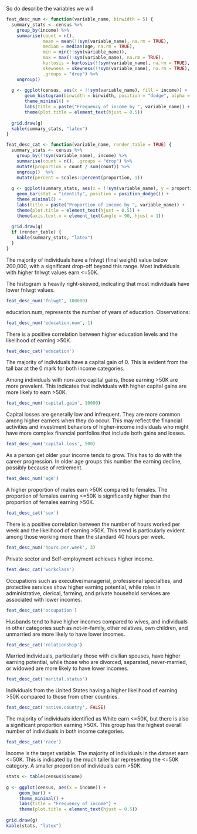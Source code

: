\clearpage
\section{Appendix}

\subsection{Statistics Description}

So do describe the variables we will  

```r
feat_desc_num <- function(variable_name, binwidth = 5) {
  summary_stats <- census %>%
    group_by(income) %>%
    summarise(count = n(),
              mean = mean(!!sym(variable_name), na.rm = TRUE),
              median = median(age, na.rm = TRUE),
              min = min(!!sym(variable_name)),
              max = max(!!sym(variable_name), na.rm = TRUE),
              kurtosis = kurtosis(!!sym(variable_name), na.rm = TRUE),
              skewness = skewness(!!sym(variable_name), na.rm = TRUE),
              .groups = "drop") %>%
    ungroup()
  
  g <- ggplot(census, aes(x = !!sym(variable_name), fill = income)) +
       geom_histogram(binwidth = binwidth, position = "dodge", alpha = 0.7) + 
       theme_minimal() +
       labs(title = paste("Frequency of income by ", variable_name)) + 
       theme(plot.title = element_text(hjust = 0.5)) 
  
  grid.draw(g)  
  kable(summary_stats, "latex")
}

feat_desc_cat <- function(variable_name, render_table = TRUE) {
  summary_stats <- census %>%
    group_by(!!sym(variable_name), income) %>%
    summarise(count = n(), .groups = "drop") %>%
    mutate(proportion = count / sum(count)) %>%
    ungroup()  %>%
    mutate(percent = scales::percent(proportion, 1)) 
  
  g <- ggplot(summary_stats, aes(x = !!sym(variable_name), y = proportion, fill = income)) +
    geom_bar(stat = "identity", position = position_dodge()) +
    theme_minimal() +
    labs(title = paste("Proportion of income by ", variable_name)) + 
    theme(plot.title = element_text(hjust = 0.5)) + 
    theme(axis.text.x = element_text(angle = 90, hjust = 1)) 
  
  grid.draw(g)  
  if (render_table) {
    kable(summary_stats, "latex")
  }
}
```


\subsubsection{fnlwgt}

The majority of individuals have a fnlwgt (final weight) value below 200,000, with a 
significant drop-off beyond this range.
Most individuals with higher fnlwgt values earn <=50K.

The histogram is heavily right-skewed, indicating that most individuals have 
lower fnlwgt values.

```r
feat_desc_num('fnlwgt', 100000)
```
\subsubsection{education.num}

education.num, represents the number of years of education.
Observations:
\begin{itemize}
\item Majority of individuals in the dataset havevaround 9-10 years of education;
\item Individuals with fewer years of education (1-9 years) tend to earn <=50K;
\item Individuals with more than 10 years of education, there is a noticeable 
increase in the proportion of those earning >50K.
\end{itemize}


```r
feat_desc_num('education.num', 1)
```

\subsubsection{education}

There is a positive correlation between higher education levels and the 
likelihood of earning >50K.

```r
feat_desc_cat('education')
```
\subsubsection{capital.gain}

The majority of individuals have a capital gain of 0. This is evident from
the tall bar at the 0 mark for both income categories.

Among individuals with non-zero capital gains, those earning >50K are 
more prevalent. This indicates that individuals with higher capital gains 
are more likely to earn >50K.

```r
feat_desc_num('capital.gain', 10000)
```

\subsubsection{capital.loss}

Capital losses are generally low and infrequent. They are more common among 
higher earners when they do occur. This may reflect the financial activities 
and investment behaviors of higher-income individuals who might have more
complex financial portfolios that include both gains and losses.

```r
feat_desc_num('capital.loss', 500)
```

\subsubsection{age}

As a person get older your income tends to grow. This has to do with the career
progression.
In older age groups this number the earning decline, possibly because of retirement.


```r
feat_desc_num('age')
```

\subsubsection{sex}

A higher proportion of males earn >50K compared to females.
The proportion of females earning <=50K is significantly higher
than the proportion of females earning >50K.

```r
feat_desc_cat('sex')
```

\subsubsection{hours.per.week}

There is a positive correlation between the number of hours worked per week
and the likelihood of earning >50K. This trend is particularly evident among
those working more than the standard 40 hours per week. 

```r
feat_desc_num('hours.per.week', 3)
```

\subsubsection{workclass}

Private sector and Self-employment achieves higher income.

```r
feat_desc_cat('workclass')
```

\subsubsection{occupation}

Occupations such as executive/managerial, professional specialties, and 
protective services show higher earning potential, while roles in 
administrative, clerical, farming, and private household services are
associated with lower incomes.

```r
feat_desc_cat('occupation')
```
\subsubsection{relationship}

Husbands tend to have higher incomes compared to wives, and individuals in
other categories such as not-in-family, other relatives, own children,
and unmarried are more likely to have lower incomes.

```r
feat_desc_cat('relationship')
```

\subsubsection{marital.status}

Married individuals, particularly those with civilian spouses, have higher
earning potential, while those who are divorced, separated, never-married, or 
widowed are more likely to have lower incomes.

```r
feat_desc_cat('marital.status')
```

\subsubsection{native.country}

Individuals from the United States having a higher likelihood of earning >50K 
compared to those from other countries.

```r
feat_desc_cat('native.country', FALSE)
```

\subsubsection{race}

The majority of individuals identified as White earn <=50K, but there is also a 
significant proportion earning >50K.
This group has the highest overall number of individuals in both 
income categories.

```r
feat_desc_cat('race')
```

\subsubsection{income}
Income is the target variable.
The majority of individuals in the dataset earn <=50K. This is indicated by 
the much taller bar representing the <=50K category.
A smaller proportion of individuals earn >50K.


```r
stats <- table(census$income)
  
g <- ggplot(census, aes(x = income)) +
     geom_bar() + 
     theme_minimal() +
     labs(title = "Frequency of income") + 
     theme(plot.title = element_text(hjust = 0.5)) 
  
grid.draw(g)
kable(stats, "latex")
```


